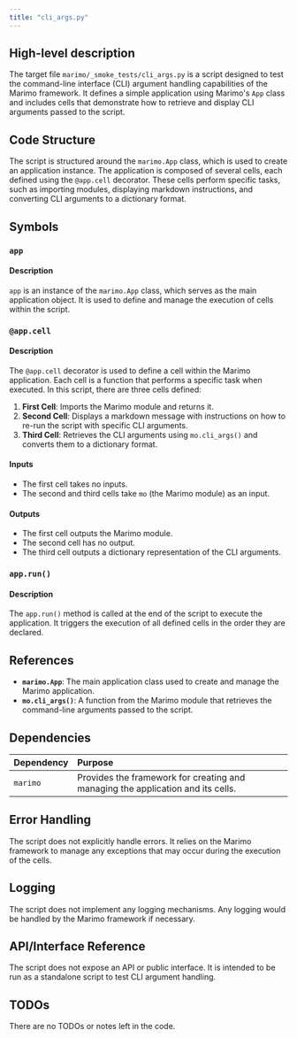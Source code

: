 ```yaml
---
title: "cli_args.py"
---
```


## High-level description

The target file `marimo/_smoke_tests/cli_args.py` is a script designed to test the command-line interface (CLI) argument handling capabilities of the Marimo framework. It defines a simple application using Marimo's `App` class and includes cells that demonstrate how to retrieve and display CLI arguments passed to the script.

## Code Structure

The script is structured around the `marimo.App` class, which is used to create an application instance. The application is composed of several cells, each defined using the `@app.cell` decorator. These cells perform specific tasks, such as importing modules, displaying markdown instructions, and converting CLI arguments to a dictionary format.

## Symbols

### `app`
#### Description
`app` is an instance of the `marimo.App` class, which serves as the main application object. It is used to define and manage the execution of cells within the script.

### `@app.cell`
#### Description
The `@app.cell` decorator is used to define a cell within the Marimo application. Each cell is a function that performs a specific task when executed. In this script, there are three cells defined:

1. **First Cell**: Imports the Marimo module and returns it.
2. **Second Cell**: Displays a markdown message with instructions on how to re-run the script with specific CLI arguments.
3. **Third Cell**: Retrieves the CLI arguments using `mo.cli_args()` and converts them to a dictionary format.

#### Inputs
- The first cell takes no inputs.
- The second and third cells take `mo` (the Marimo module) as an input.

#### Outputs
- The first cell outputs the Marimo module.
- The second cell has no output.
- The third cell outputs a dictionary representation of the CLI arguments.

### `app.run()`
#### Description
The `app.run()` method is called at the end of the script to execute the application. It triggers the execution of all defined cells in the order they are declared.

## References

- **`marimo.App`**: The main application class used to create and manage the Marimo application.
- **`mo.cli_args()`**: A function from the Marimo module that retrieves the command-line arguments passed to the script.

## Dependencies

| Dependency | Purpose |
|:-----------|:--------|
| `marimo`   | Provides the framework for creating and managing the application and its cells. |

## Error Handling

The script does not explicitly handle errors. It relies on the Marimo framework to manage any exceptions that may occur during the execution of the cells.

## Logging

The script does not implement any logging mechanisms. Any logging would be handled by the Marimo framework if necessary.

## API/Interface Reference

The script does not expose an API or public interface. It is intended to be run as a standalone script to test CLI argument handling.

## TODOs

There are no TODOs or notes left in the code.